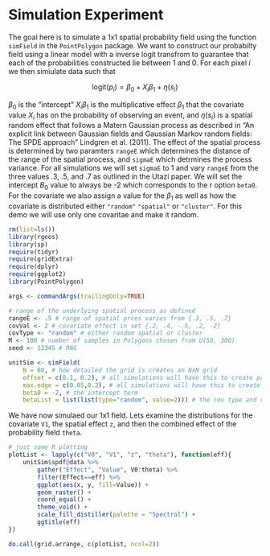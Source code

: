 # Simulation Experiment

The goal here is to simulate a 1x1 spatial probability field using the function `simField` in the `PointPolygon` package. We want to construct our probabilty field using a linear model with a inverse logit transfrom to guarantee that each of the probabilities constructed lie between 1 and 0. For each pixel $i$ we then simiulate data such that

$$
\text{logit}(p_i) = \beta_0 + X_i \beta_1 + \eta(s_i)
$$

$\beta_0$ is the "intercept" $X_i \beta_1$ is the multiplicative effect $\beta_1$ that the covariate value $X_i$ has on the probability of observing an event, and $\eta(s_i)$ is a spatial random effect that follows a Matern Gaussian process as described in "An explicit link between Gaussian fields and Gaussian Markov random fields: The SPDE approach" Lindgren et al. (2011). The effect of the spatial process is determined by two paramters `rangeE` which determines the distance of the range of the spatial process, and `sigmaE` which detrmines the process variance. For all simulations we will set `sigmaE` to 1 and vary `rangeE` from the three values .3, .5, and .7 as outlined in the Utazi paper. We will set the intercept $B_0$ value to always be -2 which corresponds to the r option `beta0`. For the covariate we also assign a value for the $\beta_1$ as well as how the covariate is distributed either `"random"` `"spatial"` or `"cluster"`. For this demo we will use only one covaritae and make it random.


```R
rm(list=ls())
library(rgeos)
library(sp)
require(tidyr)
require(gridExtra)
require(dplyr)
require(ggplot2)
library(PointPolygon)

args <- commandArgs(trailingOnly=TRUE)

# range of the underlying spatial process as defined 
rangeE <- .5 # range of spatial prces varies from {.3, .5, .7}
covVal <- 2 # covariate effect in set {.2, .4, -.5, .2, -2}
covType <- "random" # either random spatial or cluster 
M <- 100 # number of samples in Polygons chosen from U(50, 300)
seed <- 12345 # RNG

unitSim <- simField(
    N = 60, # how detailed the grid is creates an NxN grid
    offset = c(0.1, 0.2), # all simulations will have this to create pred mesh 
    max.edge = c(0.05,0.2), # all simulations will have this to create pred mesh
    beta0 = -2, # the intercept term 
    betaList = list(list(type="random", value=2))) # the cov type and value
```

We have now simulaed our 1x1 field. Lets examine the distributions for the covariate `V1`, the spatial effect `z`, and then the combined effect of the probability field `theta`.

```R
# just some R plotting 
plotList <- lapply(c("V0", "V1", "z", "theta"), function(eff){
    unitSim$spdf@data %>%
        gather("Effect", "Value", V0:theta) %>%
        filter(Effect==eff) %>%
        ggplot(aes(x, y, fill=Value)) +
        geom_raster() +
        coord_equal() +
        theme_void() +
        scale_fill_distiller(palette = "Spectral") +
        ggtitle(eff)
})

do.call(grid.arrange, c(plotList, ncol=2))
```